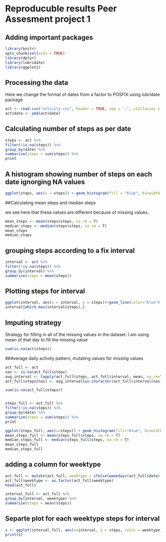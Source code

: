 # Reproducuble results Peer Assesment project 1

## Adding important packages
```r
library(knitr)
opts_chunk$set(echo = TRUE)
library(dplyr)
library(lubridate)
library(ggplot2)
```
## Processing the data
Here we change the format of dates from a factor to POSFIX using lubridate package
```r
act <- read.csv("activity.csv", header = TRUE, sep = ',', colClasses = c("numeric", "character","integer"))
act$date <- ymd(act$date)
```

## Calculating number of steps as per date
```r

steps <- act %>%
filter(!is.na(steps)) %>%
group_by(date) %>%
summarize(steps = sum(steps)) %>%
print
```

## A histogram showing number of steps on each date ignorging NA values
```r
ggplot(steps, aes(x = steps)) + geom_histogram(fill = "blue", binwidth = 1000) + labs(title = "Histogram of steps per day", x = "steps per day", y = "Frequency")
```

##Calculating mean steps and median steps

we see here that these values are different because of missing values.
```r
mean_steps <- mean(steps$steps, na.rm = T)
median_steps <- median(steps$steps, na.rm = T)
mean_steps
median_steps
```

## grouping steps according to a fix interval
```r

interval <- act %>%
filter(!is.na(steps)) %>%
group_by(interval) %>%
summarize(steps = mean(steps))
```
## Plotting steps for interval
```r
ggplot(interval, aes(x = interval, y = steps))+geom_line(color="blue")
interval[which.max(interval$steps),]
```



## Imputing strategy


Strategy for filling in all of the missing values in the dataset:  I am using mean of that day to fill the missing value 

```r

sum(is.na(act$steps))
```

##Average daily activity pattern, mutating values for missing values
```r

act_full <- act
nas <- is.na(act_full$steps)
avg_interval <- tapply(act_full$steps, act_full$interval, mean, na.rm=T, simplify = T)
act_full$steps[nas] <- avg_interval[as.character(act_full$interval[nas])]
```

```r

sum(is.na(act_full$steps))


steps_full <- act_full %>%
filter(!is.na(steps)) %>%
group_by(date) %>%
summarize(steps = sum(steps)) %>%
print

ggplot(steps_full, aes(x=steps)) + geom_histogram(fill="blue", binwidth=1000)+labs(title = "Histogram of steps per day, including missing values", x = "steps per day", y = "Frequency")
mean_steps_full <- mean(steps_full$steps, na.rm = T)
median_steps_full <- median(steps_full$steps, na.rm = T)
mean_steps_full
median_steps_full

```
## adding a column for weektype
```r
act_full <- mutate(act_full, weektype = ifelse(weekdays(act_full$date) == "Saturday" | weekdays(act_full$date) == "Sunday", "weekend", "weekday"))
act_full$weektype <- as.factor(act_full$weektype)
head(act_full)

interval_full <- act_full %>%
group_by(interval, weektype) %>%
summarize(steps = mean(steps))
```

## Separte plot for each weektype steps for interval 
```r
s <- ggplot(interval_full, aes(x=interval, y = steps, color = weektype)) + geom_line()+facet_wrap(~weektype, ncol = 1 , nrow = 2)
print(s)

```

```r

```





